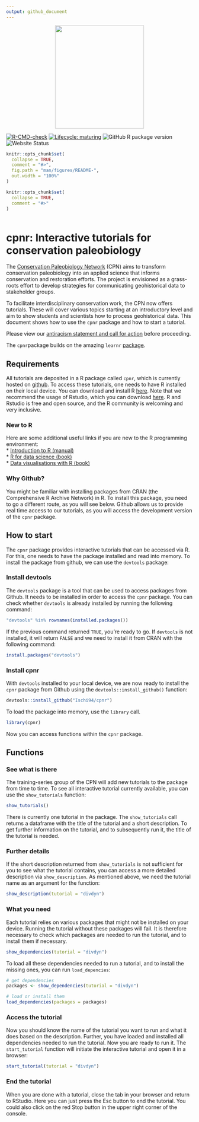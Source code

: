 ```yaml
---
output: github_document
---
```


<!-- README.md is generated from README.Rmd. Please edit that file -->

<p align="center">
  <img width="240" height="278" src="https://raw.githubusercontent.com/Ischi94/cpnr/master/man/figures/logo.png">
</p>

  <!-- badges: start -->
[![R-CMD-check](https://github.com/Ischi94/cpnr/workflows/R-CMD-check/badge.svg)](https://github.com/Ischi94/cpnr/actions)
[![Lifecycle: maturing](https://img.shields.io/badge/lifecycle-maturing-blue.svg)](https://www.tidyverse.org/lifecycle/#maturing)
![GitHub R package version](https://img.shields.io/github/r-package/v/Ischi94/cpnr)
![Website Status](https://img.shields.io/github/workflow/status/Ischi94/cpnr/pkgdown)
  <!-- badges: end -->
  
```r
knitr::opts_chunk$set(
  collapse = TRUE,
  comment = "#>",
  fig.path = "man/figures/README-",
  out.width = "100%"
)
```
```r
knitr::opts_chunk$set(
  collapse = TRUE,
  comment = "#>"
)
```

```r

```

# cpnr: Interactive tutorials for conservation paleobiology  
  
The [Conservation Paleobiology Network](https://conservationpaleorcn.org/) (CPN) aims to transform conservation paleobiology into an applied science that informs conservation and restoration efforts. The project is envisioned as a grass-roots effort to develop strategies for communicating geohistorical data to stakeholder groups.  
  
To facilitate interdisciplinary conservation work, the CPN now offers tutorials. These will cover various topics starting at an introductory level and aim to show students and scientists how to process geohistorical data. This document shows how to use the `cpnr` package and how to start a tutorial.  
  
Please view our [antiracism statement and call for action](https://conservationpaleorcn.org/anti-racism-statement-and-call-for-action/) before proceeding.  
  
The `cpnr`package builds on the amazing `learnr` [package](https://rstudio.github.io/learnr/).  
  
  
## Requirements  
  
All tutorials are deposited in a R package called `cpnr`, which is currently hosted on [github](https://github.com/Ischi94/cpnr). To access these tutorials, one needs to have R installed on their local device. You can download and install R [here](https://cran.r-project.org/). Note that we recommend the usage of Rstudio, which you can download [here](https://rstudio.com/products/rstudio/download/). R and Rstudio is free and open source, and the R community is welcoming and very inclusive.  
  
  
### New to R  
  
Here are some additional useful links if you are new to the R programming environment:  
* [Introduction to R (manual)](https://cran.r-project.org/doc/manuals/r-release/R-intro.pdf)  
* [R for data science (book)](https://r4ds.had.co.nz/index.html)  
* [Data visualisations with R (book)](https://ggplot2-book.org/)  
  
  
### Why Github?  
  
You might be familiar with installing packages from CRAN (the Comprehensive R Archive Network) in R. To install this package, you need to go a different route, as you will see below. Github allows us to provide real time access to our tutorials, as you will access the development version of the `cpnr` package.   
  
  
## How to start  
  
The `cpnr` package provides interactive tutorials that can be accessed via R. For this, one needs to have the package installed and read into memory. To install the package from github, we can use the `devtools` package: 
  
  
### Install devtools  
  
The `devtools` package is a tool that can be used to access packages from Github. It needs to be installed in order to access the `cpnr` package. You can check whether `devtools` is already installed by running the following command:  
  
```r
"devtools" %in% rownames(installed.packages())
```  
  
If the previous command returned `TRUE`, you're ready to go. If `devtools` is not installed, it will return `FALSE` and we need to install it from CRAN with the following command:  
  
```r
install.packages("devtools")
```   
  
### Install cpnr  
  
With `devtools` installed to your local device, we are now ready to install the `cpnr` package from Github using the `devtools::install_github()` function:  
  
```r
devtools::install_github("Ischi94/cpnr")
```   
  
To load the package into memory, use the `library` call.  
  
```r
library(cpnr)
```   
  
Now you can access functions within the `cpnr` package.  

## Functions 

### See what is there  
  
The training-series group of the CPN will add new tutorials to the package from time to time. To see all interactive tutorial currently available, you can use the `show_tutorials` function:  

```r
show_tutorials()
```  
  
There is currently one tutorial in the package. The `show_tutorials` call returns a dataframe with the title of the tutorial and a short description. To get further information on the tutorial, and to subsequently run it, the title of the tutorial is needed.  
  
### Further details  
  
If the short description returned from `show_tutorials` is not sufficient for you to see what the tutorial contains, you can access a more detailed description via `show_description`. As mentioned above, we need the tutorial name as an argument for the function:  
  
```r
show_description(tutorial = "divdyn")
```  
  
### What you need  
  
Each tutorial relies on various packages that might not be installed on your device. Running the tutorial without these packages will fail. It is therefore necessary to check which packages are needed to run the tutorial, and to install them if necessary.  
  
```r
show_dependencies(tutorial = "divdyn")
```  
  
To load all these dependencies needed to run a tutorial, and to install the missing ones, you can run `load_depencies`:  
  
```r
# get dependencies
packages <- show_dependencies(tutorial = "divdyn")

# load or install them
load_dependencies(packages = packages)
```  
  
### Access the tutorial  
  
Now you should know the name of the tutorial you want to run and what it does based on the description. Further, you have loaded and installed all dependencies needed to run the tutorial. Now you are ready to run it. The `start_tutorial` function will initiate the interactive tutorial and open it in a browser:  
  
```r
start_tutorial(tutorial = "divdyn")
```  
  
### End the tutorial  
  
When you are done with a tutorial, close the tab in your browser and return to RStudio. Here you can just press the Esc button to end the tutorial. You could also click on the red Stop button in the upper right corner of the console.  
  
  

